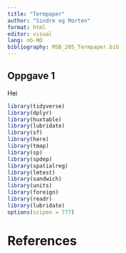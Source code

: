 ```yaml
---
title: "Termpaper"
author: "Sindre og Morten"
format: html
editor: visual
lang: nb-NO
bibliography: MSB_205_Termpaper.bib
---
```


## Oppgave 1

Hei

```r
library(tidyverse)
library(dplyr)
library(huxtable)
library(lubridate)
library(sf)
library(here)
library(tmap)
library(sp)
library(spdep)
library(spatialreg)
library(lmtest)
library(sandwich)
library(units)
library(foreign)
library(readr)
library(lubridate)
options(scipen = 777)
```

# References
